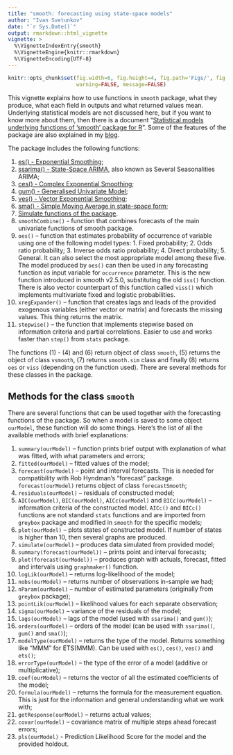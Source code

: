 ```yaml
---
title: "smooth: forecasting using state-space models"
author: "Ivan Svetunkov"
date: "`r Sys.Date()`"
output: rmarkdown::html_vignette
vignette: >
  %\VignetteIndexEntry{smooth}
  %\VignetteEngine{knitr::rmarkdown}
  %\VignetteEncoding{UTF-8}
---
```


```r
knitr::opts_chunk$set(fig.width=6, fig.height=4, fig.path='Figs/', fig.show='hold',
                      warning=FALSE, message=FALSE)
```

This vignette explains how to use functions in `smooth` package, what they produce, what each field in outputs and what returned values mean. Underlying statistical models are not discussed here, but if you want to know more about them, then there is a document "[Statistical models underlying functions of 'smooth' package for R](https://github.com/config-i1/smooth/blob/master/vignettes/smooth-Documentation.pdf)". Some of the features of the package are also explained in my [blog](https://forecasting.svetunkov.ru/en/tag/smooth/).

The package includes the following functions:

1. [es() - Exponential Smoothing](es.html);
2. [ssarima() - State-Space ARIMA](ssarima.html), also known as Several Seasonalities ARIMA;
3. [ces() - Complex Exponential Smoothing](ces.html);
4. [gum() - Generalised Univariate Model](gum.html);
5. [ves() - Vector Exponential Smoothing](ves.html);
6. [sma() - Simple Moving Average in state-space form](sma.html);
7. [Simulate functions of the package](simulate.html).
8. `smoothCombine()` - function that combines forecasts of the main univariate functions of smooth package.
9. `oes()` -- function that estimates probability of occurrence of variable using one of the following model types: 1. Fixed probability; 2. Odds ratio probability; 3. Inverse odds ratio probability; 4. Direct probability; 5. General. It can also select the most appropriate model among these five. The model produced by `oes()` can then be used in any forecasting function as input variable for `occurrence` parameter. This is the new function introduced in smooth v2.5.0, substituting the old `iss()` function.
There is also vector counterpart of this function called `viss()` which implements multivariate fixed and logistic probabilities.
11. `xregExpander()` -- function that creates lags and leads of the provided exogenous variables (either vector or matrix) and forecasts the missing values. This thing returns the matrix.
12. `stepwise()` -- the function that implements stepwise based on information criteria and partial correlations. Easier to use and works faster than `step()` from `stats` package.

The functions (1) - (4) and (6) return object of class `smooth`, (5) returns the object of class `vsmooth`, (7) returns `smooth.sim` class and finally (8) returns `oes` or `viss` (depending on the function used). There are several methods for these classes in the package.

## Methods for the class `smooth`

There are several functions that can be used together with the forecasting functions of the package. So when a model is saved to some object `ourModel`, these function will do some things. Here's the list of all the available methods with brief explanations:

1. `summary(ourModel)` -- function prints brief output with explanation of what was fitted, with what parameters and errors;
2. `fitted(ourModel)` -- fitted values of the model;
3. `forecast(ourModel)` -- point and interval forecasts. This is needed for compatibility with Rob Hyndman's "forecast" package. `forecast(ourModel)` returns object of class `forecastSmooth`;
4. `residuals(ourModel)` -- residuals of constructed model;
5. `AIC(ourModel)`, `BIC(ourModel)`, `AICc(ourModel)` and `BICc(ourModel)` -- information criteria of the constructed model. `AICc()` and `BICc()` functions are not standard `stats` functions and are imported from `greybox` package and modified in `smooth` for the specific models;
6. `plot(ourModel)` -- plots states of constructed model. If number of states is higher than 10, then several graphs are produced.
7. `simulate(ourModel)` -- produces data simulated from provided model;
8. `summary(forecast(ourModel))` -- prints point and interval forecasts;
9. `plot(forecast(ourModel))` -- produces graph with actuals, forecast, fitted and intervals using `graphmaker()` function.
10. `logLik(ourModel)` -- returns log-likelihood of the model;
11. `nobs(ourModel)` -- returns number of observations in-sample we had;
12. `nParam(ourModel)` -- number of estimated parameters (originally from `greybox` package);
13. `pointLik(ourModel)` -- likelihood values for each separate observation;
14. `sigma(ourModel)` -- variance of the residuals of the model;
15. `lags(ourModel)` -- lags of the model (used with `ssarima()` and `gum()`);
16. `orders(ourModel)` -- orders of the model (can be used with `ssarima()`, `gum()` and `sma()`);
17. `modelType(ourModel)` -- returns the type of the model. Returns something like "MMM" for ETS(MMM). Can be used with `es()`, `ces()`, `ves()` and `ets()`;
18. `errorType(ourModel)` -- the type of the error of a model (additive or multiplicative);
19. `coef(ourModel)` -- returns the vector of all the estimated coefficients of the model;
20. `formula(ourModel)` -- returns the formula for the measurement equation. This is just for the information and general understanding what we work with;
21. `getResponse(ourModel)` -- returns actual values;
22. `covar(ourModel)` -- covariance matrix of multiple steps ahead forecast errors;
23. `pls(ourModel)` - Prediction Likelihood Score for the model and the provided holdout.
